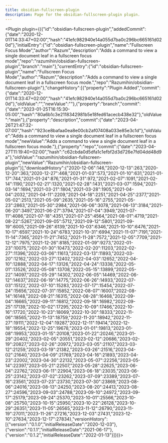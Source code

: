 ---
title: obsidian-fullscreen-plugin
description: Page for the obsidian-fullscreen-plugin plugin.
---


<Plugin plugin={({"id":"obsidian-fullscreen-plugin","addedCommit":{"date":"2020-12-01T14:33:47+02:00","hash":"41efc982940e14a055d7ba0c296bc665161d020d"},"initialEntry":{"id":"obsidian-fullscreen-plugin","name":"Fullscreen Focus Mode","author":"Razum","description":"Adds a command to view a single document leaf in a fullscreen focus mode","repo":"razumihin/obsidian-fullscreen-plugin","branch":"main"},"currentEntry":{"id":"obsidian-fullscreen-plugin","name":"Fullscreen Focus Mode","author":"Razum","description":"Adds a command to view a single document leaf in a fullscreen focus mode.","repo":"Razumihin/obsidian-fullscreen-plugin"},"changeHistory":[{"property":"Plugin Added","commit":{"date":"2020-12-01T14:33:47+02:00","hash":"41efc982940e14a055d7ba0c296bc665161d020d"},"oldValue":"","newValue":""},{"property":"branch","commit":{"date":"2023-01-25T16:15:30-05:00","hash":"80a6b1c3e2118342981b5e18fed61acecb438e32"},"oldValue":"main"},{"property":"description","commit":{"date":"2023-04-26T21:47:32-07:00","hash":"923ce8bafaa0ea8e00cb2af07408a033e85e3c1d"},"oldValue":"Adds a command to view a single document leaf in a fullscreen focus mode","newValue":"Adds a command to view a single document leaf in a fullscreen focus mode."},{"property":"repo","commit":{"date":"2023-04-27T11:19:40+02:00","hash":"c62cbda0d5dfa1c1efbf2d3d726e7fd04dd48d9a"},"oldValue":"razumihin/obsidian-fullscreen-plugin","newValue":"Razumihin/obsidian-fullscreen-plugin"}],"downloadHistory":{"2020-12-06":146,"2020-12-13":263,"2020-12-20":363,"2020-12-27":468,"2021-01-03":573,"2021-01-10":631,"2021-01-17":744,"2021-01-24":876,"2021-01-31":972,"2021-02-07":1091,"2021-02-14":1190,"2021-02-21":1320,"2021-02-28":1431,"2021-03-07":1594,"2021-03-14":1694,"2021-03-21":1804,"2021-03-28":1905,"2021-04-04":2032,"2021-04-11":2209,"2021-04-18":2251,"2021-04-25":2377,"2021-05-02":2513,"2021-05-09":2635,"2021-05-16":2755,"2021-05-23":2863,"2021-05-30":2984,"2021-06-06":3078,"2021-06-13":3184,"2021-06-20":3497,"2021-06-27":3794,"2021-07-04":3949,"2021-07-11":4086,"2021-07-18":4351,"2021-07-25":4564,"2021-08-01":4719,"2021-08-22":5267,"2021-09-05":5712,"2021-09-12":5801,"2021-09-19":6005,"2021-09-26":6139,"2021-10-03":6346,"2021-10-10":6476,"2021-10-17":6597,"2021-10-24":6783,"2021-10-31":6994,"2021-11-07":7191,"2021-11-14":7365,"2021-11-21":7452,"2021-11-28":7572,"2021-12-05":7709,"2021-12-12":7975,"2021-12-26":8185,"2022-01-09":9273,"2022-01-23":10075,"2022-01-30":10473,"2022-02-20":11203,"2022-02-27":11396,"2022-03-06":11613,"2022-03-13":11893,"2022-03-20":12162,"2022-03-27":12402,"2022-04-03":12652,"2022-04-10":12888,"2022-04-17":13126,"2022-04-24":13338,"2022-05-01":13526,"2022-05-08":13708,"2022-05-15":13899,"2022-05-22":14097,"2022-05-29":14302,"2022-06-05":14469,"2022-06-12":14637,"2022-06-19":14775,"2022-06-26":14933,"2022-07-03":15122,"2022-07-10":15283,"2022-07-17":15454,"2022-07-24":15656,"2022-07-31":15852,"2022-08-07":16007,"2022-08-14":16148,"2022-08-21":16315,"2022-08-28":16468,"2022-09-04":16665,"2022-09-11":16812,"2022-09-18":16982,"2022-09-25":17139,"2022-10-02":17295,"2022-10-09":17466,"2022-10-16":17720,"2022-10-23":18069,"2022-10-30":18333,"2022-11-06":18565,"2022-11-13":18759,"2022-11-20":18942,"2022-11-27":19111,"2022-12-04":19287,"2022-12-11":19414,"2022-12-18":19554,"2022-12-25":19678,"2023-01-01":19813,"2023-01-08":19953,"2023-01-15":20108,"2023-01-22":20246,"2023-01-29":20402,"2023-02-05":20551,"2023-02-12":20686,"2023-02-19":20827,"2023-02-26":20972,"2023-03-05":21107,"2023-03-12":21259,"2023-03-19":21382,"2023-03-26":21516,"2023-04-02":21640,"2023-04-09":21769,"2023-04-16":21893,"2023-04-23":22002,"2023-04-30":22132,"2023-05-07":22256,"2023-05-14":22397,"2023-05-21":22507,"2023-05-28":22625,"2023-06-04":22762,"2023-06-11":22904,"2023-06-18":23035,"2023-06-25":23142,"2023-07-02":23262,"2023-07-09":23389,"2023-07-16":23561,"2023-07-23":23730,"2023-07-30":23869,"2023-08-06":24016,"2023-08-13":24250,"2023-08-20":24413,"2023-08-27":24596,"2023-09-03":24788,"2023-09-10":24972,"2023-09-17":25179,"2023-09-24":25370,"2023-10-01":25566,"2023-10-08":25750,"2023-10-15":25950,"2023-10-22":26128,"2023-10-29":26351,"2023-11-05":26565,"2023-11-12":26790,"2023-11-19":27011,"2023-11-26":27216,"2023-12-03":27431,"2023-12-10":27634,"2023-12-17":27834},"versionHistory":[{"version":"0.1.0","initialReleaseDate":"2020-12-03"},{"version":"0.1.1","initialReleaseDate":"2021-06-17"},{"version":"0.1.2","initialReleaseDate":"2022-01-13"}]})}></Plugin>